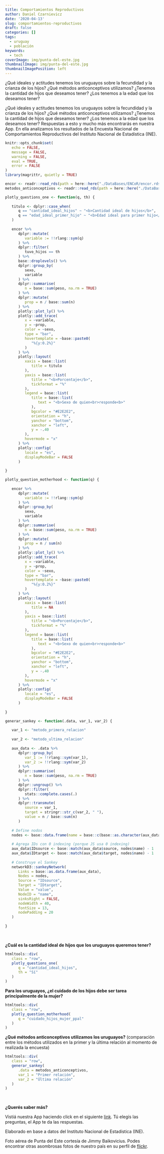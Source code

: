 ```yaml
---
title: Comportamientos Reproductivos
author: Daniel Czarnievicz
date: '2020-04-13'
slug: comportamientos-reproductivos
draft: false
categories: []
tags:
  - uruguay
  - población
keywords:
  - tech
coverImage: img/punta-del-este.jpg
thumbnailImage: img/punta-del-este.jpg
thumbnailImagePosition: left
---
```


¿Qué ideales y actitudes tenemos los uruguayos sobre la fecundidad y la crianza de los hijos? ¿Qué métodos anticonceptivos utilizamos? ¿Tenemos la cantidad de hijos que deseamos tener? ¿Los tenemos a la edad que los deseamos tener?

<!--more-->

¿Qué ideales y actitudes tenemos los uruguayos sobre la fecundidad y la crianza de los hijos? ¿Qué métodos anticonceptivos utilizamos? ¿Tenemos la cantidad de hijos que deseamos tener? ¿Los tenemos a la edad que los deseamos tener? Respuestas a esto y mucho más encontrarás en nuestra App. En ella analizamos los resultados de la Encuesta Nacional de Comportamientos Reproductivos del Instituto Nacional de Estadística (INE).

```r
knitr::opts_chunk$set(
   echo = FALSE,
   message = FALSE,
   warning = FALSE,
   eval = TRUE,
   error = FALSE
)
library(magrittr, quietly = TRUE)
```

```r
encor <- readr::read_rds(path = here::here("./DataBases/ENCoR/encor.rds"))
metodos_anticonceptivos <- readr::read_rds(path = here::here("./DataBases/ENCoR/metodos_anticonceptivos.rds"))
```

```r
plotly_questions_one <- function(q, th) {
   
   titulo <- dplyr::case_when(
      q == "cantidad_ideal_hijos" ~ "<b>Cantidad ideal de hijos</b>",
      q == "edad_ideal_primer_hijo" ~ "<b>Edad ideal para primer hijo</b>"
   )
   
   encor %>%
      dplyr::mutate(
         variable := !!rlang::sym(q)
      ) %>%
      dplyr::filter(
         tuvo_hijos == th
      ) %>%
      base::droplevels() %>%
      dplyr::group_by(
         sexo,
         variable
      ) %>%
      dplyr::summarise(
         n = base::sum(peso, na.rm = TRUE)
      ) %>%
      dplyr::mutate(
         prop = n / base::sum(n)
      ) %>%
      plotly::plot_ly() %>%
      plotly::add_trace(
         x = ~variable,
         y = ~prop,
         color = ~sexo,
         type = "bar",
         hovertemplate = ~base::paste0(
            "%{y:0.2%}"
         )
      ) %>%
      plotly::layout(
         xaxis = base::list(
            title = titulo
         ),
         yaxis = base::list(
            title = "<b>Porcentaje</b>",
            tickformat = "%"
         ),
         legend = base::list(
            title = base::list(
               text = "<b>Sexo de quien<br>responde<b>"
            ),
            bgcolor = "#E2E2E2",
            orientation = "h",
            yanchor = "bottom",
            xanchor = "left",
            y = -.40
         ),
         hovermode = "x"
      ) %>%
      plotly::config(
         locale = "es",
         displayModeBar = FALSE
      )
   
}

plotly_question_motherhood <- function(q) {
   
   encor %>%
      dplyr::mutate(
         variable := !!rlang::sym(q)
      ) %>%
      dplyr::group_by(
         sexo,
         variable
      ) %>%
      dplyr::summarise(
         n = base::sum(peso, na.rm = TRUE)
      ) %>%
      dplyr::mutate(
         prop = n / sum(n)
      ) %>%
      plotly::plot_ly() %>%
      plotly::add_trace(
         x = ~variable,
         y = ~prop,
         color = ~sexo,
         type = "bar",
         hovertemplate = ~base::paste0(
            "%{y:0.2%}"
         )
      ) %>%
      plotly::layout(
         xaxis = base::list(
            title = NA
         ),
         yaxis = base::list(
            title = "<b>Porcentaje</b>",
            tickformat = "%"
         ),
         legend = base::list(
            title = base::list(
               text = "<b>Sexo de quien<br>responde<b>"
            ),
            bgcolor = "#E2E2E2",
            orientation = "h",
            yanchor = "bottom",
            xanchor = "left",
            y = -.40
         ),
         hovermode = "x"
      ) %>%
      plotly::config(
         locale = "es",
         displayModeBar = FALSE
      )
   
}

generar_sankey <- function(.data, var_1, var_2) {
   
   var_1 <- "metodo_primera_relacion"
   
   var_2 <- "metodo_ultima_relacion"
   
   aux_data <- .data %>%
      dplyr::group_by(
         var_1 := !!rlang::sym(var_1),
         var_2 := !!rlang::sym(var_2)
      ) %>%
      dplyr::summarise(
         n = base::sum(peso, na.rm = TRUE)
      ) %>%
      dplyr::ungroup() %>%
      dplyr::filter(
         stats::complete.cases(.)
      ) %>%
      dplyr::transmute(
         source = var_1,
         target = stringr::str_c(var_2, " "),
         value = n / base::sum(n)
      )
   
   # Define nodos
   nodes <- base::data.frame(name = base::c(base::as.character(aux_data$source), base::as.character(aux_data$target)) %>% base::unique())
   
   # Agrega IDs con 0 indexing (porque JS usa 0 indexing)
   aux_data$IDsource <- base::match(aux_data$source, nodes$name) - 1
   aux_data$IDtarget <- base::match(aux_data$target, nodes$name) - 1
   
   # Construye el Sankey
   networkD3::sankeyNetwork(
      Links = base::as.data.frame(aux_data),
      Nodes = nodes,
      Source = "IDsource",
      Target = "IDtarget",
      Value = "value",
      NodeID = "name",
      sinksRight = FALSE,
      nodeWidth = 40,
      fontSize = 13,
      nodePadding = 20
   )
   
}
```

<br>

**¿Cuál es la cantidad ideal de hijos que los uruguayos queremos tener?**

```r
htmltools::div(
   class = "row",
   plotly_questions_one(
      q = "cantidad_ideal_hijos",
      th = "Sí"
   )
)
```

**Para los uruguayos, ¿el cuidado de los hijos debe ser tarea principalmente de la mujer?**

```r
htmltools::div(
   class = "row",
   plotly_question_motherhood(
      q = "cuidado_hijos_mujer_ppal"
   )
)
```

**¿Qué métodos anticonceptivos utilizamos los uruguayos?** (comparación entre los métodos utilizados en la primer y la última relación al momento de realizada la encuesta)

```r
htmltools::div(
   class = "row",
   generar_sankey(
      .data = metodos_anticonceptivos,
      var_1 = "Primer relación",
      var_2 = "Última relación"
   )
)
```

<br>

**¿Querés saber más?**

Vistiá nuestra App haciendo click en el siguiente [link](https://daczarne.shinyapps.io/AppENCoR/). Tú elegís las preguntas, el App te da las respuestas.

Elaborado en base a datos del Instituto Nacional de Estadística (INE).

Foto aérea de Punta del Este cortesía de Jimmy Baikovicius. Podes encontrar otras asombrosas fotos de nuestro país en su perfil de [flickr](https://www.flickr.com/photos/jikatu/).
